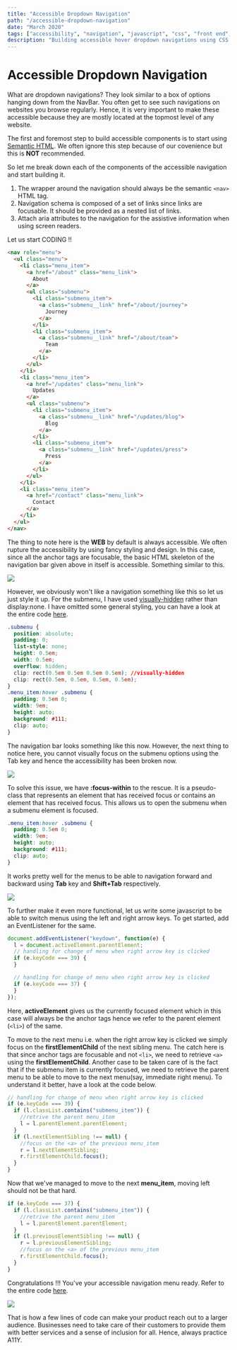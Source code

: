 ```yaml
---
title: "Accessible Dropdown Navigation"
path: "/accessible-dropdown-navigation"
date: "March 2020"
tags: ["accessibility", "navigation", "javascript", "css", "front end", "a11y"]
description: "Building accessible hover dropdown navigations using CSS and Javascript to make it super accessible."
---
```


# Accessible Dropdown Navigation

What are dropdown navigations? They look similar to a box of options hanging down from the NavBar. You often get to see such navigations on websites you browse regularly. Hence, it is very important to make these accessible because they are mostly located at the topmost level of any website.

The first and foremost step to build accessible components is to start using <a href="https://developer.mozilla.org/en-US/docs/Glossary/Semantics#Semantics_in_HTML">Semantic HTML</a>. We often ignore this step because of our covenience but this is <strong>NOT</strong> recommended.

So let me break down each of the components of the accessible navigation and start building it.

1. The wrapper around the navigation should always be the semantic `<nav>` HTML tag.
2. Navigation schema is composed of a set of links since links are focusable. It should be provided as a nested list of links.
3. Attach aria attributes to the navigation for the assistive information when using screen readers.

Let us start CODING !!

```html
<nav role="menu">
  <ul class="menu">
    <li class="menu_item">
      <a href="/about" class="menu_link">
        About
      </a>
      <ul class="submenu">
        <li class="submenu_item">
          <a class="submenu__link" href="/about/journey">
            Journey
          </a>
        </li>
        <li class="submenu_item">
          <a class="submenu__link" href="/about/team">
            Team
          </a>
        </li>
      </ul>
    </li>
    <li class="menu_item">
      <a href="/updates" class="menu_link">
        Updates
      </a>
      <ul class="submenu">
        <li class="submenu_item">
          <a class="submenu__link" href="/updates/blog">
            Blog
          </a>
        </li>
        <li class="submenu_item">
          <a class="submenu__link" href="/updates/press">
            Press
          </a>
        </li>
      </ul>
    </li>
    <li class="menu_item">
      <a href="/contact" class="menu_link">
        Contact
      </a>
    </li>
  </ul>
</nav>
```

The thing to note here is the <strong>WEB</strong> by default is always accessible. We often rupture the accessibility by using fancy styling and design. In this case, since all the anchor tags are focusable, the basic HTML skeleton of the navigation bar given above in itself is accessible.
Something similar to this.

<img
  class="blog-image"
  src="https://raw.githubusercontent.com/tanisha03/a11y-friendly/master/src/images/nav-1.gif?token=AI5VVFN3CWVQIDXCW7TKL5K6QOR2G"
  style="text-align:center"
/>

However, we obviously won't like a navigation something like this so let us just style it up. For the submenu, I have used <a href="https://css-tricks.com/places-its-tempting-to-use-display-none-but-dont/">visually-hidden</a> rather than display:none. I have omitted some general styling, you can have a look at the entire code <a href="https://github.com/tanisha03/a11y">here</a>.

```css
.submenu {
  position: absolute;
  padding: 0;
  list-style: none;
  height: 0.5em;
  width: 0.5em;
  overflow: hidden;
  clip: rect(0.5em 0.5em 0.5em 0.5em); //visually-hidden
  clip: rect(0.5em, 0.5em, 0.5em, 0.5em);
}
.menu_item:hover .submenu {
  padding: 0.5em 0;
  width: 9em;
  height: auto;
  background: #111;
  clip: auto;
}
```

The navigation bar looks something like this now. However, the next thing to notice here, you cannot visually focus on the submenu options using the Tab key and hence the accessibility has been broken now.

<img
  class="blog-image"
  src="https://raw.githubusercontent.com/tanisha03/a11y-friendly/master/src/images/nav-2.gif?token=AI5VVFL7VFMTUGXJZ2OCXF26QOR32"
/>

To solve this issue, we have <strong>:focus-within</strong> to the rescue. It is a pseudo-class that represents an element that has received focus or contains an element that has received focus. This allows us to open the submenu when a submenu element is focused.

```css
.menu_item:hover .submenu {
  padding: 0.5em 0;
  width: 9em;
  height: auto;
  background: #111;
  clip: auto;
}
```

It works pretty well for the menus to be able to navigation forward and backward using <strong>Tab</strong> key and <strong>Shift+Tab</strong> respectively.

<img
  class="blog-image"
  src="https://raw.githubusercontent.com/tanisha03/a11y-friendly/master/src/images/nav-3.gif?token=AI5VVFMLRWF66T2EHGBHPBS6QOR5K"
/>

To further make it even more functional, let us write some javascript to be able to switch menus using the left and right arrow keys. To get started, add an EventListener for the same.

```javascript
document.addEventListener("keydown", function(e) {
  l = document.activeElement.parentElement;
  // handling for change of menu when right arrow key is clicked
  if (e.keyCode === 39) {
  }

  // handling for change of menu when right arrow key is clicked
  if (e.keyCode === 37) {
  }
});
```

Here, <strong>activeElement</strong> gives us the currently focused element which in this case will always be the anchor tags hence we refer to the parent element (`<li>`) of the same.

To move to the next menu i.e. when the right arrow key is clicked we simply focus on the <strong>firstElementChild</strong> of the next sibling menu. The catch here is that since anchor tags are focusable and not `<li>`, we need to retrieve `<a>` using the <strong>firstElementChild</strong>. Another case to be taken care of is the fact that if the submenu item is currently focused, we need to retrieve the parent menu to be able to move to the next menu(say, immediate right menu). To understand it better, have a look at the code below.

```javascript
// handling for change of menu when right arrow key is clicked
if (e.keyCode === 39) {
  if (l.classList.contains("submenu_item")) {
    //retrive the parent menu_item
    l = l.parentElement.parentElement;
  }
  if (l.nextElementSibling !== null) {
    //focus on the <a> of the previous menu_item
    r = l.nextElementSibling;
    r.firstElementChild.focus();
  }
}
```

Now that we've managed to move to the next <strong>menu_item</strong>, moving left should not be that hard.

```javascript
if (e.keyCode === 37) {
  if (l.classList.contains("submenu_item")) {
    //retrive the parent menu_item
    l = l.parentElement.parentElement;
  }
  if (l.previousElementSibling !== null) {
    r = l.previousElementSibling;
    //focus on the <a> of the previous menu_item
    r.firstElementChild.focus();
  }
}
```

Congratulations !!! You've your accessible navigation menu ready. Refer to the entire code <a href="https://github.com/tanisha03/a11y">here</a>.

<img
  class="blog-image"
  src="https://raw.githubusercontent.com/tanisha03/a11y-friendly/master/src/images/nav-4.gif?token=AI5VVFIEGQCBOXCYQWNTFQK6QOR62"
/>

That is how a few lines of code can make your product reach out to a larger audience. Businesses need to take care of their customers to provide them with better services and a sense of inclusion for all. Hence, always practice A11Y.
